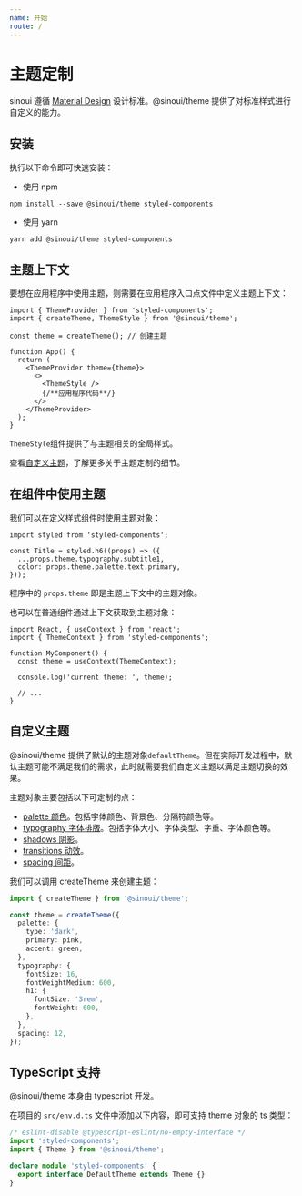 ```yaml
---
name: 开始
route: /
---
```


# 主题定制

sinoui 遵循 [Material Design](https://material.io/) 设计标准。@sinoui/theme 提供了对标准样式进行自定义的能力。

## 安装

执行以下命令即可快速安装：

- 使用 npm

```shell
npm install --save @sinoui/theme styled-components
```

- 使用 yarn

```shell
yarn add @sinoui/theme styled-components
```

## 主题上下文

要想在应用程序中使用主题，则需要在应用程序入口点文件中定义主题上下文：

```tsx
import { ThemeProvider } from 'styled-components';
import { createTheme, ThemeStyle } from '@sinoui/theme';

const theme = createTheme(); // 创建主题

function App() {
  return (
    <ThemeProvider theme={theme}>
      <>
        <ThemeStyle />
        {/**应用程序代码**/}
      </>
    </ThemeProvider>
  );
}
```

`ThemeStyle`组件提供了与主题相关的全局样式。

查看[自定义主题](#自定义主题)，了解更多关于主题定制的细节。

## 在组件中使用主题

我们可以在定义样式组件时使用主题对象：

```tsx
import styled from 'styled-components';

const Title = styled.h6((props) => ({
  ...props.theme.typography.subtitle1,
  color: props.theme.palette.text.primary,
}));
```

程序中的 `props.theme` 即是主题上下文中的主题对象。

也可以在普通组件通过上下文获取到主题对象：

```tsx
import React, { useContext } from 'react';
import { ThemeContext } from 'styled-components';

function MyComponent() {
  const theme = useContext(ThemeContext);

  console.log('current theme: ', theme);

  // ...
}
```

## 自定义主题

@sinoui/theme 提供了默认的主题对象`defaultTheme`。但在实际开发过程中，默认主题可能不满足我们的需求，此时就需要我们自定义主题以满足主题切换的效果。

主题对象主要包括以下可定制的点：

- [palette 颜色](/palette)。包括字体颜色、背景色、分隔符颜色等。
- [typography 字体排版](/typography)。包括字体大小、字体类型、字重、字体颜色等。
- [shadows 阴影](/shadows)。
- [transitions 动效](/transitions)。
- [spacing 间距](/spacing)。

我们可以调用 createTheme 来创建主题：

```ts
import { createTheme } from '@sinoui/theme';

const theme = createTheme({
  palette: {
    type: 'dark',
    primary: pink,
    accent: green,
  },
  typography: {
    fontSize: 16,
    fontWeightMedium: 600,
    h1: {
      fontSize: '3rem',
      fontWeight: 600,
    },
  },
  spacing: 12,
});
```

## TypeScript 支持

@sinoui/theme 本身由 typescript 开发。

在项目的 `src/env.d.ts` 文件中添加以下内容，即可支持 theme 对象的 ts 类型：

```ts
/* eslint-disable @typescript-eslint/no-empty-interface */
import 'styled-components';
import { Theme } from '@sinoui/theme';

declare module 'styled-components' {
  export interface DefaultTheme extends Theme {}
}
```
